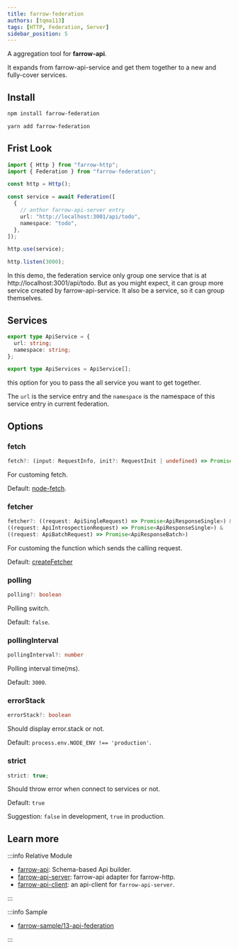 ```yaml
---
title: farrow-federation
authors: [tqma113]
tags: [HTTP, Federation, Server]
sidebar_position: 5
---
```



A aggregation tool for **farrow-api**.

It expands from farrow-api-service and get them together to a new and fully-cover services.

## Install

<Tabs groupId="package-tool">
<TabItem value="npm" label="npm">

```bash
npm install farrow-federation
```

</TabItem>
<TabItem value="yarn" label="Yarn" default>

```bash
yarn add farrow-federation
```

</TabItem>
</Tabs>

## Frist Look

```ts
import { Http } from "farrow-http";
import { Federation } from "farrow-federation";

const http = Http();

const service = await Federation([
  {
    // anthor farrow-api-server entry
    url: "http://localhost:3001/api/todo",
    namespace: "todo",
  },
]);

http.use(service);

http.listen(3000);
```

In this demo, the federation service only group one service that is at http://localhost:3001/api/todo. But as you might expect, it can group more service created by farrow-api-service. It also be a service, so it can group themselves.

## Services

```ts
export type ApiService = {
  url: string;
  namespace: string;
};

export type ApiServices = ApiService[];
```

this option for you to pass the all service you want to get together.

The `url` is the service entry and the `namespace` is the namespace of this service entry in current federation.

## Options

### fetch

```ts
fetch?: (input: RequestInfo, init?: RequestInit | undefined) => Promise<globalThis.Response>
```

For customing fetch.

Default: [node-fetch](https://github.com/node-fetch/node-fetch).

### fetcher

```ts
fetcher?: ((request: ApiSingleRequest) => Promise<ApiResponseSingle>) &
((request: ApiIntrospectionRequest) => Promise<ApiResponseSingle>) &
((request: ApiBatchRequest) => Promise<ApiResponseBatch>)
```

For customing the function which sends the calling request.

Default: [createFetcher](https://github.com/tqma113/farrow-federation/blob/59c824aa5ecaedfa28d37127e727b2a354cb371d/src/helpers.ts#L6)

### polling

```ts
polling?: boolean
```

Polling switch.

Default: `false`.

### pollingInterval

```ts
pollingInterval?: number
```

Polling interval time(ms).

Default: `3000`.

### errorStack

```ts
errorStack?: boolean
```

Should display error.stack or not.

Default: `process.env.NODE_ENV !== 'production'`.

### strict

```ts
strict: true;
```

Should throw error when connect to services or not.

Default: `true`

Suggestion: `false` in development, `true` in production.

## Learn more

:::info Relative Module

- [farrow-api](./02-farrow-api.mdx): Schema-based Api builder.
- [farrow-api-server](./03-farrow-api-server.mdx): farrow-api adapter for farrow-http.
- [farrow-api-client](./04-farrow-api-client.mdx): an api-client for `farrow-api-server`.

:::

:::info Sample

- [farrow-sample/13-api-federation](https://github.com/tqma113/farrow-sample/tree/main/samples/13-api-federatio)

:::
